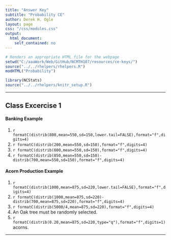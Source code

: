 ```yaml
---
title: "Answer Key"
subtitle: "Probability CE"
author: Derek H. Ogle
layout: page
css: "/css/modules.css"
output:
  html_document:
    self_contained: no
---
```


```r
# Renders an appropriate HTML file for the webpage
setwd("C:/aaaWork/Web/GitHub/NCMTH107/resources/ce-keys/")
source("../../rhelpers/rhelpers.R")
modHTML("Probability")
```

```r
library(NCStats)
source("../../rhelpers/knitr_setup.R")
```

----

## Class Excercise 1
#### **Banking Example**

1. `r formatC(distrib(800,mean=550,sd=150,lower.tail=FALSE),format="f",digits=4)` 
1. `r formatC(distrib(200,mean=550,sd=150),format="f",digits=4)` 
1. `r formatC(distrib(600,mean=550,sd=150),format="f",digits=4)` 
1. `r formatC(distrib(850,mean=550,sd=150)-distrib(700,mean=550,sd=150),format="f",digits=4)` 
    
#### **Acorn Production Example**

1. `r formatC(distrib(1000,mean=875,sd=220,lower.tail=FALSE),format="f",digits=4)` 
1. `r formatC(distrib(1000,mean=875,sd=220)-distrib(700,mean=875,sd=220),format="f",digits=4)` 
1. `r formatC(distrib(5000/4,mean=875,sd=220),format="f",digits=4)` 
1. An Oak tree must be randomly selected.
1. `r formatC(distrib(0.20,mean=875,sd=220,type="q"),format="f",digits=1)` acorns.
    
----
